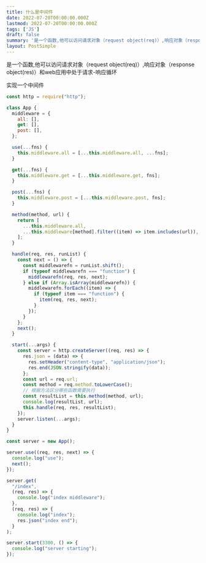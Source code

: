 ```yaml
---
title: 什么是中间件
date: 2022-07-20T00:00:00.000Z
lastmod: 2022-07-20T00:00:00.000Z
tags: ['JS']
draft: false
summary: '是一个函数,他可以访问请求对象（request object(req)）,响应对象（response object(res)）和web应用中处于请求-响应循环实现一个中间件const http =...'
layout: PostSimple
---
```


是一个函数,他可以访问请求对象（request object(req)）,响应对象（response object(res)）和web应用中处于请求-响应循环

实现一个中间件

```javascript
const http = require("http");

class App {
  middleware = {
    all: [],
    get: [],
    post: [],
  };

  use(...fns) {
    this.middleware.all = [...this.middleware.all, ...fns];
  }

  get(...fns) {
    this.middleware.get = [...this.middleware.get, fns];
  }

  post(...fns) {
    this.middleware.post = [...this.middleware.post, fns];
  }

  method(method, url) {
    return [
      ...this.middleware.all,
      ...this.middleware[method].filter((item) => item.includes(url)),
    ];
  }

  handle(req, res, runList) {
    const next = () => {
      const middlewarefn = runList.shift();
      if (typeof middlewarefn === "function") {
        middlewarefn(req, res, next);
      } else if (Array.isArray(middlewarefn)) {
        middlewarefn.forEach((item) => {
          if (typeof item === "function") {
            item(req, res, next);
          }
        });
      }
    };
    next();
  }

  start(...args) {
    const server = http.createServer((req, res) => {
      res.json = (data) => {
        res.setHeader("content-type", "application/json");
        res.end(JSON.stringify(data));
      };
      const url = req.url;
      const method = req.method.toLowerCase();
      // 根据方法区分哪些函数需要执行
      const resultList = this.method(method, url);
      console.log(resultList, url);
      this.handle(req, res, resultList);
    });
    server.listen(...args);
  }
}

const server = new App();

server.use((req, res, next) => {
  console.log("use");
  next();
});

server.get(
  "/index",
  (req, res) => {
    console.log("index middleware");
  },
  (req, res) => {
    console.log("index");
    res.json("index end");
  }
);

server.start(3300, () => {
  console.log("server starting");
});
```
